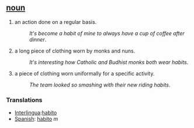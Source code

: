 == [[noun]] ==
#an action done on a regular basis.
#:''It's become a habit of mine to always have a cup of coffee after dinner''.
#a long piece of clothing worn by monks and nuns.
#:''It's interesting how Catholic and Budhist monks both wear habits''.
#a piece of clothing worn uniformally for a specific activity.
#:''The team looked so smashing with their new riding habits''.
=== Translations ===
*[[Interlingua]]:[[habito]]
*[[Spanish]]: [[habito]] ''m''